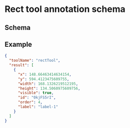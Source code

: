 
# Rect tool annotation schema

## Schema

<JsonSchemaTable schema={jsonschema} />

## Example

```json
{
  "toolName": "rectTool",
  "result": [
    {
      "x": 148.66463414634154,
      "y": 594.4123475609755,
      "width": 168.1326219512195,
      "height": 134.5060975609756,
      "visible": true,
      "id": "0kjFS5rI",
      "order": 4,
      "label": "label-1"
    }
  ]
}
```
